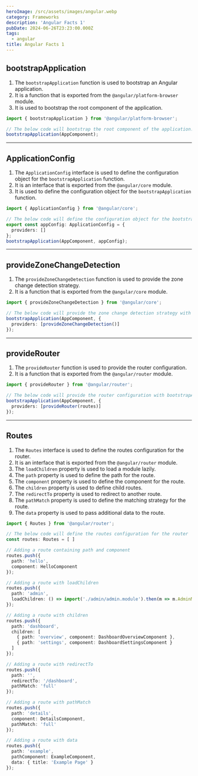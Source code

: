 ```yaml
---
heroImage: /src/assets/images/angular.webp
category: Frameworks
description: 'Angular Facts 1'
pubDate: 2024-06-26T23:23:00.000Z
tags:
  - angular
title: Angular Facts 1
---
```


## bootstrapApplication

1. The `bootstrapApplication` function is used to bootstrap an Angular application.
2. It is a function that is exported from the `@angular/platform-browser` module.
3. It is used to bootstrap the root component of the application.


```typescript
import { bootstrapApplication } from '@angular/platform-browser';

// The below code will bootstrap the root component of the application.
bootstrapApplication(AppComponent);
```

<hr />

## ApplicationConfig

1. The `ApplicationConfig` interface is used to define the configuration object for the `bootstrapApplication` function.
2. It is an interface that is exported from the `@angular/core` module.
3. It is used to define the configuration object for the `bootstrapApplication` function.

```typescript
import { ApplicationConfig } from '@angular/core';

// The below code will define the configuration object for the bootstrapApplication function.
export const appConfig: ApplicationConfig = {
  providers: []
};
bootstrapApplication(AppComponent, appConfig);
```

<hr />

## provideZoneChangeDetection

1. The `provideZoneChangeDetection` function is used to provide the zone change detection strategy.
2. It is a function that is exported from the `@angular/core` module.

```typescript
import { provideZoneChangeDetection } from '@angular/core';

// The below code will provide the zone change detection strategy with bootstrapApplication
bootstrapApplication(AppComponent, {
  providers: [provideZoneChangeDetection()]
});
```

<hr />

## provideRouter

1. The `provideRouter` function is used to provide the router configuration.
2. It is a function that is exported from the `@angular/router` module.

```typescript
import { provideRouter } from '@angular/router';

// The below code will provide the router configuration with bootstrapApplication
bootstrapApplication(AppComponent, {
  providers: [provideRouter(routes)]
});
```

<hr />

## Routes

1. The `Routes` interface is used to define the routes configuration for the router.
2. It is an interface that is exported from the `@angular/router` module.
3. The `loadChildren` property is used to load a module lazily.
4. The `path` property is used to define the path for the route.
5. The `component` property is used to define the component for the route.
6. The `children` property is used to define child routes.
7. The `redirectTo` property is used to redirect to another route.
8. The `pathMatch` property is used to define the matching strategy for the route.
9. The `data` property is used to pass additional data to the route.


```typescript
import { Routes } from '@angular/router';

// The below code will define the routes configuration for the router
const routes: Routes = [ ]

// Adding a route containing path and component
routes.push({
  path: 'hello',
  component: HelloComponent
});

// Adding a route with loadChildren
routes.push({
  path: 'admin',
  loadChildren: () => import('./admin/admin.module').then(m => m.AdminModule)
});

// Adding a route with children
routes.push({
  path: 'dashboard',
  children: [
    { path: 'overview', component: DashboardOverviewComponent },
    { path: 'settings', component: DashboardSettingsComponent }
  ]
});

// Adding a route with redirectTo
routes.push({
  path: '',
  redirectTo: '/dashboard',
  pathMatch: 'full'
});

// Adding a route with pathMatch
routes.push({
  path: 'details',
  component: DetailsComponent,
  pathMatch: 'full'
});

// Adding a route with data
routes.push({
  path: 'example',
  pathComponent: ExampleComponent,
  data: { title: 'Example Page' }
});
```




